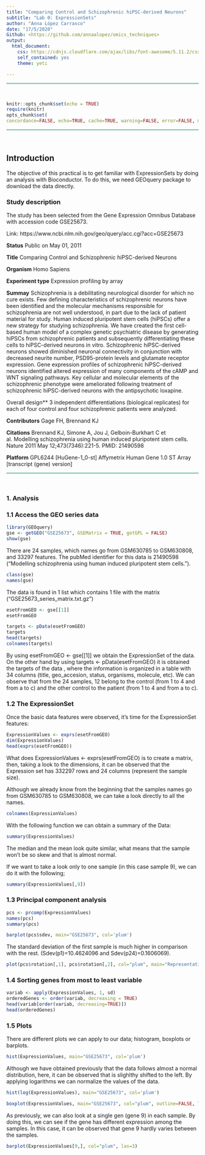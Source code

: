 ```yaml
---
title: "Comparing Control and Schizophrenic hiPSC-derived Neurons"
subtitle: "Lab 0: ExpressionSets"
author: "Anna López Carrasco"
date: "17/5/2020"
Github: <https://github.com/annaalopez/omics_techniques>
output:
  html_document:
    css: https://cdnjs.cloudflare.com/ajax/libs/font-awesome/5.11.2/css/all.css
    self_contained: yes
    theme: yeti

---
```

<div style="background-color: #86CBBB; 1px; height:3px ">
</div>
<p><br></p>

```r
knitr::opts_chunk$set(echo = TRUE)
require(knitr)
opts_chunk$set(
concordance=FALSE, echo=TRUE, cache=TRUE, warning=FALSE, error=FALSE, message=FALSE)
```
<div style="background-color: #86CBBB; 1px; height:3px " ></div><br>

## Introduction
The objective of this practical is to get familiar with ExpressionSets by doing an analysis with Bioconductor. To do this, we need GEOquery package to download the data directly. 

</div>

### Study description
The study has been selected from the Gene Expression Omnibus Database with accession code GSE25673.

Link: https://www.ncbi.nlm.nih.gov/geo/query/acc.cgi?acc=GSE25673

**Status** Public on May 01, 2011

**Title** Comparing Control and Schizophrenic hiPSC-derived Neurons

**Organism** Homo Sapiens

**Experiment type** Expression profiling by array

**Summay** Schizophrenia is a debilitating neurological disorder for which no cure exists. Few defining characteristics of schizophrenic neurons have been identified and the molecular mechanisms responsible for schizophrenia are not well understood, in part due to the lack of patient material for study. Human induced pluripotent stem cells (hiPSCs) offer a new strategy for studying schizophrenia. We have created the first cell-based human model of a complex genetic psychiatric disease by generating hiPSCs from schizophrenic patients and subsequently differentiating these cells to hiPSC-derived neurons in vitro. Schizophrenic hiPSC-derived neurons showed diminished neuronal connectivity in conjunction with decreased neurite number, PSD95-protein levels and glutamate receptor expression. Gene expression profiles of schizophrenic hiPSC-derived neurons identified altered expression of many components of the cAMP and WNT signaling pathways. Key cellular and molecular elements of the schizophrenic phenotype were ameliorated following treatment of schizophrenic hiPSC-derived neurons with the antipsychotic loxapine.

Overall design** 3 independent differentiations (biological replicates) for each of four control and four schizophrenic patients were analyzed.

**Contributors** Gage FH, Brennand KJ

**Citations** Brennand KJ, Simone A, Jou J, Gelboin-Burkhart C et al. Modelling schizophrenia using human induced pluripotent stem cells. Nature 2011 May 12;473(7346):221-5. PMID: 21490598

**Platform** GPL6244	[HuGene-1_0-st] Affymetrix Human Gene 1.0 ST Array [transcript (gene) version]

</ul>

<div style="background-color: #86CBBB; 1px; height:3px " ></div><br>

### 1. Analysis
### 1.1 Access the GEO series data
```r
library(GEOquery)
gse <- getGEO("GSE25673", GSEMatrix = TRUE, getGPL = FALSE)
show(gse)
```
There are 24 samples, which names go from GSM630785 to GSM630808, and 33297 features.
The pubMed identifier for this data is 21490598 ("Modelling schizophrenia using human induced pluripotent stem cells.").

```r
class(gse)
names(gse)
```
The data is found in 1 list which contains 1 file with the matrix ("GSE25673_series_matrix.txt.gz")

```r
esetFromGEO <- gse[[1]]
esetFromGEO

targets <- pData(esetFromGEO)
targets
head(targets)
colnames(targets)
```
By using esetFromGEO <- gse[[1]] we obtain the ExpressionSet of the data. On the other hand by using targets <- pData(esetFromGEO) it is obtained the targets of the data , where the information is organized in a table with 34 columns (title, geo_accesion, status, organisms, molecule, etc).
We can observe that from the 24 samples, 12 belong to the control (from 1 to 4 and from a to c) and the other control to the patient (from 1 to 4 and from a to c).


### 1.2 The ExpressionSet
Once the basic data features were observed, it's time for the ExpressionSet features:
```r
ExpressionValues <- exprs(esetFromGEO)
dim(ExpressionValues)
head(exprs(esetFromGEO))
```
What does ExpressionValues <- exprs(esetFromGEO) is to create a matrix, then, taking a look to the dimensions, it can be observed that the Expression set has 332297 rows and 24 columns (represent the sample size).

Although we already know from the beginning that the samples names go from GSM630785 to GSM630808, we can take a look directly to all the names.
```r
colnames(ExpressionValues)
```
With the following function we can obtain a summary of the Data:

```r
summary(ExpressionValues)
```
The median and the mean look quite similar, what means that the sample won't be so skew and that is almost normal.

If we want to take a look only to one sample (in this case sample 9), we can do it with the following;

```r
summary(ExpressionValues[,9])
```

### 1.3 Principal component analysis

```r
pcs <- prcomp(ExpressionValues)
names(pcs)
summary(pcs)

barplot(pcs$sdev, main="GSE25673", col='plum')
```

The standard deviation of the first sample is much higher in comparison with the rest.  (Sdev(p1)=10.4624096 and Sdev(p24)=0.1606069).

```r
plot(pcs$rotation[,1], pcs$rotation[,2], col="plum", main="Representation of first two principal components")
```

### 1.4 Sorting genes from most to least variable
```r
variab <- apply(ExpressionValues, 1, sd)
orderedGenes <- order(variab, decreasing = TRUE)
head(variab[order(variab, decreasing=TRUE)])
head(orderedGenes)
```

### 1.5 Plots
There are different plots we can apply to our data; histogram, boxplots or barplots. 
```r
hist(ExpressionValues, main="GSE25673", col='plum')
```
Although we have obtained previously that the data follows almost a normal distribution, here, it can be observed that is slighlthy shifted to the left.
By applying logarithms we can normalize the values of the data.

```r
hist(log(ExpressionValues), main="GSE25673", col='plum')
```


```r
boxplot(ExpressionValues, main="GSE25673", col="plum", outline=FALSE, las=3)
```
As previously, we can also look at a single gen (gene 9) in each sample. By doing this, we can see if the gene has different expression among the samples.
In this case, it can be observed that gene 9 hardly varies between the samples.

```r
barplot(ExpressionValues[9,], col="plum", las=3)
```


